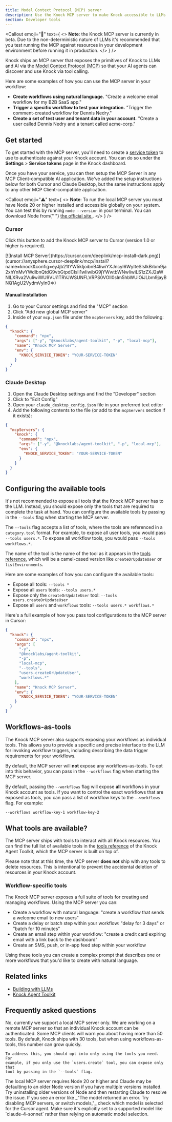 ```yaml
---
title: Model Context Protocol (MCP) server
description: Use the Knock MCP server to make Knock accessible to LLMs and AI agents via tool calling.
section: Developer tools
---
```


<Callout
  emoji="🚧"
  text={
    <>
      <strong>Note</strong>: the Knock MCP server is currently in beta. Due to
      the non-deterministic nature of LLMs it's recommended that you test
      running the MCP against resources in your development environment before
      running it in production.
    </>
  }
/>

Knock ships an MCP server that exposes the primitives of Knock to LLMs and AI via the <a href="https://modelcontextprotocol.io/" target="_blank">Model Context Protocol (MCP)</a> so that your AI agents can discover and use Knock via tool calling.

Here are some examples of how you can use the MCP server in your workflow:

- **Create workflows using natural language.** "Create a welcome email workflow for my B2B SaaS app."
- **Trigger a specific workflow to test your integration.** "Trigger the comment-created workflow for Dennis Nedry."
- **Create a set of test user and tenant data in your account.** "Create a user called Dennis Nedry and a tenant called acme-corp."

## Get started

To get started with the MCP server, you'll need to create a [service token](/developer-tools/service-tokens) to use to authenticate against your Knock account. You can do so under the **Settings** > **Service tokens** page in the Knock dashboard.

Once you have your service, you can then setup the MCP Server in any MCP Client-compatible AI application. We've added the setup instructions below for both Cursor and Claude Desktop, but the same instructions apply to any other MCP Client-compatible application.

<Callout
  emoji="⚠️"
  text={
    <>
      <strong>Note</strong>: To run the local MCP server you must have Node 20
      or higher installed and accessible globally on your system. You can test
      this by running `node --version` in your terminal. You can download Node
      from{" "}
      <a href="https://nodejs.org/en/download" target="_blank">
        the official site
      </a>
      .
    </>
  }
/>
### Cursor

Click this button to add the Knock MCP server to Cursor (version 1.0 or higher is required).

<div style={{ width: "150px" }}>
  [![Install MCP
  Server](https://cursor.com/deeplink/mcp-install-dark.png)](cursor://anysphere.cursor-deeplink/mcp/install?name=knock&config=eyJjb21tYW5kIjoibnB4IiwiYXJncyI6WyIteSIsIkBrbm9ja2xhYnMvYWdlbnQtdG9vbGtpdCIsIi1wIiwibG9jYWwtbWNwIiwiLS1zZXJ2aWNlLXRva2VuIiwiWU9VUi1TRVJWSUNFLVRPS0VOIl0sIm5hbWUiOiJLbm9jayBNQ1AgU2VydmVyIn0=>)
</div>

#### Manual installation

1. Go to your Cursor settings and find the "MCP" section
2. Click "Add new global MCP server"
3. Inside of your `mcp.json` file under the `mcpServers` key, add the following:

```json
{
  "knock": {
    "command": "npx",
    "args": ["-y", "@knocklabs/agent-toolkit", "-p", "local-mcp"],
    "name": "Knock MCP Server",
    "env": {
      "KNOCK_SERVICE_TOKEN": "YOUR-SERVICE-TOKEN"
    }
  }
}
```

### Claude Desktop

1. Open the Claude Desktop settings and find the "Developer" section
2. Click to "Edit Config"
3. Open your `claude_desktop_config.json` file in your preferred text editor
4. Add the following contents to the file (or add to the `mcpServers` section if it exists):

```json
{
  "mcpServers": {
    "knock": {
      "command": "npx",
      "args": ["-y", "@knocklabs/agent-toolkit", "-p", "local-mcp"],
      "env": {
        "KNOCK_SERVICE_TOKEN": "YOUR-SERVICE-TOKEN"
      }
    }
  }
}
```

## Configuring the available tools

It's not recommended to expose all tools that the Knock MCP server has to the LLM. Instead, you should expose only the tools that are required to complete the task at hand. You can configure the available tools by passing in the `--tools` flag when starting the MCP server.

The `--tools` flag accepts a list of tools, where the tools are referenced in a `category.tool` format. For example, to expose all user tools, you would pass `--tools users.*`. To expose all workflow tools, you would pass `--tools workflows.*`.

The name of the tool is the name of the tool as it appears in the [tools reference](/developer-tools/agent-toolkit/tools-reference), which will be a camel-cased version like `createOrUpdateUser` or `listEnvironments`.

Here are some examples of how you can configure the available tools:

- Expose all tools: `--tools *`
- Expose all `users` tools: `--tools users.*`
- Expose only the `createOrUpdateUser` tool: `--tools users.createOrUpdateUser`
- Expose all `users` and `workflows` tools: `--tools users.* workflows.*`

Here's a full example of how you pass tool configurations to the MCP server in Cursor:

```json title="mcp-with-tools.json"
{
  "knock": {
    "command": "npx",
    "args": [
      "-y",
      "@knocklabs/agent-toolkit",
      "-p",
      "local-mcp",
      "--tools",
      "users.createOrUpdateUser",
      "workflows.*"
    ],
    "name": "Knock MCP Server",
    "env": {
      "KNOCK_SERVICE_TOKEN": "YOUR-SERVICE-TOKEN"
    }
  }
}
```

## Workflows-as-tools

The Knock MCP server also supports exposing your workflows as individual tools. This allows you to provide a specific and precise interface to the LLM for invoking workflow triggers, including describing the data trigger requirements for your workflows.

By default, the MCP server will **not** expose any workflows-as-tools. To opt into this behavior, you can pass in the `--workflows` flag when starting the MCP server.

By default, passing the `--workflows` flag will expose **all** workflows in your Knock account as tools. If you want to control the exact workflows that are exposed as tools, you can pass a list of workflow keys to the `--workflows` flag. For example:

```bash title="Passing a list of workflow keys"
--workflows workflow-key-1 workflow-key-2
```

## What tools are available?

The MCP server ships with tools to interact with all Knock resources. You can find the full list of available tools in the [tools reference](/developer-tools/agent-toolkit/tools-reference) of the Knock Agent Toolkit, which the MCP server is built on top of.

Please note that at this time, the MCP server **does not** ship with any tools to delete resources. This is intentional to prevent the accidental deletion of resources in your Knock account.

### Workflow-specific tools

The Knock MCP server exposes a full suite of tools for creating and managing workflows. Using the MCP server you can:

- Create a workflow with natural language: "create a workflow that sends a welcome email to new users"
- Create a delay or batch step within your workflow: "delay for 3 days" or "batch for 10 minutes"
- Create an email step within your workflow: "create a credit card expiring email with a link back to the dashboard"
- Create an SMS, push, or in-app feed step within your workflow

Using these tools you can create a complex prompt that describes one or more workflows that you'd like to create with natural language.

## Related links

- [Building with LLMs](/developer-tools/building-with-llms)
- [Knock Agent Toolkit](/developer-tools/agent-toolkit/overview)

## Frequently asked questions

<AccordionGroup>
  <Accordion title="Do you support a remote MCP server?">
    No, currently we support a local MCP server only. We are working
    on a remote MCP server so that an individual Knock account can be
    authenticated.
  </Accordion>
   <Accordion title="Why do I see a warning about having too many tools?">
    Some MCP clients will warn you about having more than 50 tools. By default, Knock ships with 30 tools, but when using workflows-as-tools, this number can grow quickly.

    To address this, you should opt into only using the tools you need. For
    example, if you only use the `users.create` tool, you can expose only that
    tool by passing in the `--tools` flag.

  </Accordion>
  <Accordion title="Why do I see an error in Claude about the Knock MCP server disconnecting?">
    The local MCP server requires Node 20 or higher and Claude may be defaulting to an older Node version if you have multiple versions installed. Try uninstalling older versions of Node and then restarting Claude to resolve the issue.
  </Accordion>
  <Accordion title="Why do I receive an error in Cursor when I try to use one of the available MCP tools?">
    If you see an error like _"The model returned an error. Try disabling MCP servers, or switch models,"_ check which model is selected for the Cursor agent. Make sure it's explicitly set to a supported model like `claude-4-sonnet` rather than relying on automatic model selection.
  </Accordion>
</AccordionGroup>
